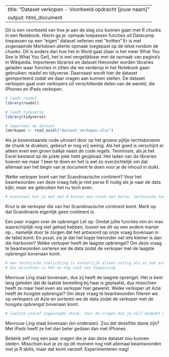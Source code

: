 
---
title: "Dataset verkopen - Voorbeeld opdracht [jouw naam]"
output: html_document
---

Dit is een voorbeeld van hoe je aan de slag zou kunnen gaan met R chunks in een Notebook.
Hierin ga je:
opmaak toepassen
functies uit Datacamp toepassen op een "eigen" dataset
oefenen met "knitten"
Er is met zogenaamde Markdown allerlei opmaak toegepast op de tekst rondom de chunks. Dit is anders dan hoe het in Word gaat (daar is het meer What You See Is What You Get), het is wel vergelijkbaar met de opmaak van pagina's in Wikipedia.
Importeren libraries en dataset
Hieronder worden libraries geladen waar functies in zitten die we verderop in het Notebook gaan gebruiken: readxl en tidyverse. Daarnaast wordt hier de dataset geimporteerd zodat we daar vragen aan kunnen stellen. De dataset verkopen gaat over verkopers uit verschillende delen van de wereld, die iPhones en iPads verkopen.

```r
# laadt readxl
library(readxl)

# laadt tidyverse
library(tidyverse)

# importeer de dataset
iVerkopen <- read_excel("dataset_verkopen.xlsx")
```
Als je bovenstaande code uitvoert door op het groene pijltje rechtsbovenin de chunk te drukken, gebeurt er nog vrij weinig. Als het goed is verschijnt er alleen even een groen balkje naast de code regels. Tenminste, als je het Excel bestand op de juiste plek hebt geüpload.
Het laden van de libraries hoeven we maar 1 keer te doen en het is wel zo overzichtelijk om dat allemaal aan het begin van je document te doen voor je de inhoud in duikt.

Welke verkoper komt van het Scandinavische continent?
Voor het beantwoorden van deze vraag heb je niet perse R nodig als je naar de data kijkt, maar we gebruiken het nu toch even.

```r
# eventueel kun je met een # binnen een chunk een korte, technische toelichting geven op je code

```

Knut is de verkoper die van het Scandinavische continent komt. Merk op dat Scandinavie eigenlijk geen continent is.

Een paar vragen over de opbrengst
Let op: Omdat jullie functies min en max waarschijnlijk nog niet gehad hebben, lossen we dit op een andere manier op... namelijk door te zorgen dat het antwoord op onze vraag bovenaan in de tabel komt. En pssst, zie je dat het kopje hieronder net iets kleiner is dan die hierboven?
Welke verkoper heeft de laagste opbrengst?
Om deze vraag te beantwoorden sorteren we de data zodat de verkoper met de laagste opbrengst bovenaan komt.

```r
# een technische toelichting is natuurlijk alleen nuttig als er ook echt iets wat moeilijkers gebeurt
# dus misschien is het nu nog niet van toepassing

```

Mevrouw Ling staat bovenaan, dus zij heeft de laagste oprengst. Het is best lang geleden dat de laatste bestelling bij haar is geplaatst, dus misschien heeft ze maar heel even als verkoper hier gewerkt.
Welke verkoper uit Azie heeft de hoogste opbrengst?
Om deze vraag te beantwoorden filteren we op verkopers uit Azie en sorteren we de data zodat de verkoper met de hoogste opbrengst bovenaan komt.

```r
# laatste vooraf ingevoegde chunk, voor de vragen die je zelf bedenkt mag je ze zelf invoegen

```

Mevrouw Ling staat bovenaan (en onderaan). Zou dat dezelfde dame zijn? Met iPads heeft ze het dan beter gedaan dan met iPhones.

Bedenk zelf nog een paar vragen die je aan deze dataset zou kunnen stellen. Misschien kun je ze op dit moment nog niet allemaal beantwoorden met je R skills, maar dat komt vanzelf. Experimenteren mag!